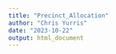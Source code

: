 ```yaml
---
title: "Precinct_Allocation"
author: "Chris Yurris"
date: "2023-10-22"
output: html_document
---
```

